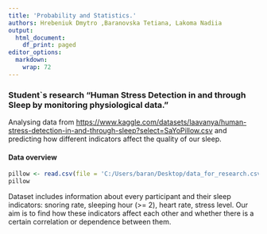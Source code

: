 ---
title: 'Probability and Statistics.'
authors: Hrebeniuk Dmytro ,Baranovska Tetiana, Lakoma Nadiia
output:
  html_document:
    df_print: paged
editor_options:
  markdown:
    wrap: 72
---

### Student\`s research "Human Stress Detection in and through Sleep by monitoring physiological data."

Analysing data from
<https://www.kaggle.com/datasets/laavanya/human-stress-detection-in-and-through-sleep?select=SaYoPillow.csv>
and predicting how different indicators affect the quality of our sleep.

#### Data overview

```{r}
pillow <- read.csv(file = 'C:/Users/baran/Desktop/data_for_research.csv')
pillow
```

Dataset includes information about every participant and their sleep
indicators: snoring rate, sleeping hour (\>= 2), heart rate, stress
level. Our aim is to find how these indicators affect each other and
whether there is a certain correlation or dependence between them.
